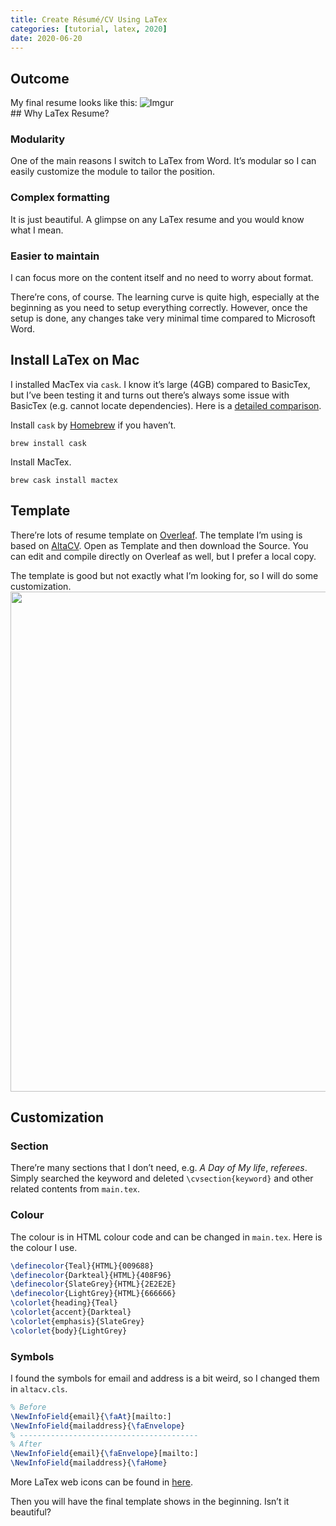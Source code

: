 ```yaml
---
title: Create Résumé/CV Using LaTex
categories: [tutorial, latex, 2020]
date: 2020-06-20
---
```


## Outcome

My final resume looks like this:
![Imgur](latexresume2.png)
<br>
## Why LaTex Resume?

### Modularity
One of the main reasons I switch to LaTex from Word. It's modular so I can easily customize the module to tailor the position.

### Complex formatting
It is just beautiful. A glimpse on any LaTex resume and you would know what I mean.

### Easier to maintain
I can focus more on the content itself and no need to worry about format.

There're cons, of course. The learning curve is quite high, especially at the beginning as you need to setup everything correctly. However, once the setup is done, any changes take very minimal time compared to Microsoft Word.

## Install LaTex on Mac

I installed MacTex via `cask`. I know it's large (4GB) compared to BasicTex, but I've been testing it and turns out there's always some issue with BasicTex (e.g. cannot locate dependencies). Here is a [detailed comparison](https://sourabhbajaj.com/mac-setup/LaTeX/).

Install `cask` by [Homebrew](https://brew.sh/) if you haven't.
```shell
brew install cask
```

Install MacTex.
```shell
brew cask install mactex
```

## Template

There're lots of resume template on [Overleaf](https://www.overleaf.com/). The template I'm using is based on [AltaCV](https://www.overleaf.com/latex/templates/altacv-template/trgqjpwnmtgv). Open as Template and then download the Source. You can edit and compile directly on Overleaf as well, but I prefer a local copy.

The template is good but not exactly what I'm looking for, so I will do some customization.
<img src="latexresume1.png" width="600" height="800" />

## Customization

### Section
There're many sections that I don't need, e.g. *A Day of My life*, *referees*. Simply searched the keyword and deleted `\cvsection{keyword}` and other related contents from `main.tex`.

### Colour
The colour is in HTML colour code and can be changed in `main.tex`.
Here is the colour I use.

```LaTeX
\definecolor{Teal}{HTML}{009688}
\definecolor{Darkteal}{HTML}{408F96}
\definecolor{SlateGrey}{HTML}{2E2E2E}
\definecolor{LightGrey}{HTML}{666666}
\colorlet{heading}{Teal}
\colorlet{accent}{Darkteal}
\colorlet{emphasis}{SlateGrey}
\colorlet{body}{LightGrey}
```

### Symbols

I found the symbols for email and address is a bit weird, so I changed them in `altacv.cls`.


```LaTeX
% Before
\NewInfoField{email}{\faAt}[mailto:]
\NewInfoField{mailaddress}{\faEnvelope}
% ----------------------------------------
% After
\NewInfoField{email}{\faEnvelope}[mailto:]
\NewInfoField{mailaddress}{\faHome}
```

More LaTex web icons can be found in [here](http://texdoc.net/texmf-dist/doc/fonts/fontawesome/fontawesome.pdf).

Then you will have the final template shows in the beginning. Isn't it beautiful?
